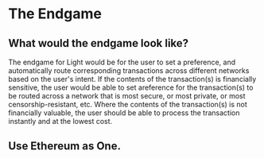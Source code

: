 # The Endgame

## What would the endgame look like?

The endgame for Light would be for the user to set a preference, and automatically route corresponding transactions across different networks based on the user's intent.
If the contents of the transaction(s) is financially sensitive, the user would be able to set areference for the transaction(s) to be routed across a network that is most secure, or most private, or most censorship-resistant, etc.
Where the contents of the transaction(s) is not financially valuable, the user should be able to process the transaction instantly and at the lowest cost.

## Use Ethereum as One.
